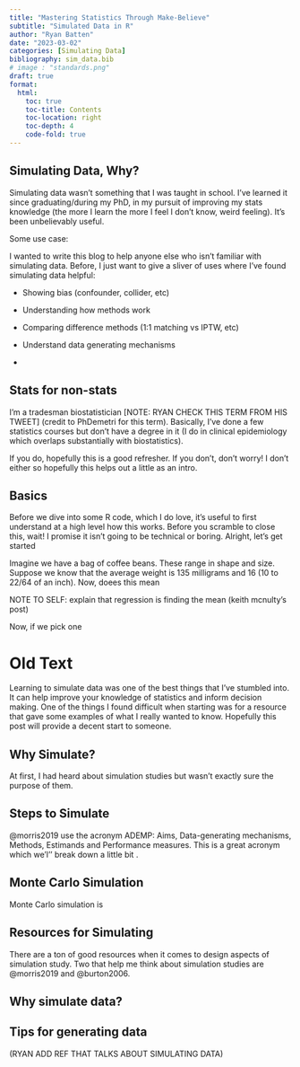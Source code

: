 ```yaml
---
title: "Mastering Statistics Through Make-Believe" 
subtitle: "Simulated Data in R"
author: "Ryan Batten"
date: "2023-03-02"
categories: [Simulating Data]
bibliography: sim_data.bib
# image : "standards.png"
draft: true
format: 
  html:
    toc: true
    toc-title: Contents
    toc-location: right
    toc-depth: 4
    code-fold: true
---
```


## Simulating Data, Why?

Simulating data wasn't something that I was taught in school. I've learned it since graduating/during my PhD, in my pursuit of improving my stats knowledge (the more I learn the more I feel I don't know, weird feeling). It's been unbelievably useful.

Some use case:

I wanted to write this blog to help anyone else who isn't familiar with simulating data. Before, I just want to give a sliver of uses where I've found simulating data helpful:

-   Showing bias (confounder, collider, etc)

-   Understanding how methods work

-   Comparing difference methods (1:1 matching vs IPTW, etc)

-   Understand data generating mechanisms

-   

::: callout-note
## Stats for non-stats

I'm a tradesman biostatistician \[NOTE: RYAN CHECK THIS TERM FROM HIS TWEET\] (credit to PhDemetri for this term). Basically, I've done a few statistics courses but don't have a degree in it (I do in clinical epidemiology which overlaps substantially with biostatistics).

If you do, hopefully this is a good refresher. If you don't, don't worry! I don't either so hopefully this helps out a little as an intro.
:::

## Basics

Before we dive into some R code, which I do love, it's useful to first understand at a high level how this works. Before you scramble to close this, wait! I promise it isn't going to be technical or boring. Alright, let's get started

Imagine we have a bag of coffee beans. These range in shape and size. Suppose we know that the average weight is 135 milligrams and 16 (10 to 22/64 of an inch). Now, doees this mean

NOTE TO SELF: explain that regression is finding the mean (keith mcnulty's post)

Now, if we pick one

# Old Text

Learning to simulate data was one of the best things that I've stumbled into. It can help improve your knowledge of statistics and inform decision making. One of the things I found difficult when starting was for a resource that gave some examples of what I really wanted to know. Hopefully this post will provide a decent start to someone.

## Why Simulate?

At first, I had heard about simulation studies but wasn't exactly sure the purpose of them.

## Steps to Simulate

\@morris2019 use the acronym ADEMP: Aims, Data-generating mechanisms, Methods, Estimands and Performance measures. This is a great acronym which we'l'' break down a little bit .

## Monte Carlo Simulation

Monte Carlo simulation is

## Resources for Simulating

There are a ton of good resources when it comes to design aspects of simulation study. Two that help me think about simulation studies are \@morris2019 and \@burton2006.

## Why simulate data?

## Tips for generating data

(RYAN ADD REF THAT TALKS ABOUT SIMULATING DATA)
